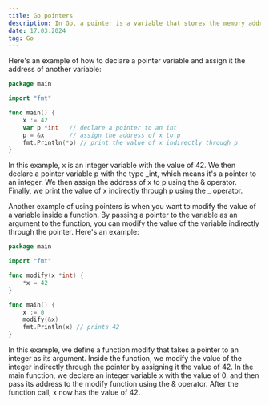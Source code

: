 ```yaml
---
title: Go pointers
description: In Go, a pointer is a variable that stores the memory address of another variable. When you have a pointer to a variable, you can indirectly access the value of the variable through the pointer.
date: 17.03.2024
tag: Go
---
```


Here's an example of how to declare a pointer variable and assign it the address of another variable:

```go
package main

import "fmt"

func main() {
    x := 42
    var p *int   // declare a pointer to an int
    p = &x       // assign the address of x to p
    fmt.Println(*p) // print the value of x indirectly through p
}
```

In this example, x is an integer variable with the value of 42. We then declare a pointer variable p with the type _int, which means it's a pointer to an integer. We then assign the address of x to p using the & operator. Finally, we print the value of x indirectly through p using the _ operator.

Another example of using pointers is when you want to modify the value of a variable inside a function. By passing a pointer to the variable as an argument to the function, you can modify the value of the variable indirectly through the pointer. Here's an example:

```go
package main

import "fmt"

func modify(x *int) {
    *x = 42
}

func main() {
    x := 0
    modify(&x)
    fmt.Println(x) // prints 42
}
```

In this example, we define a function modify that takes a pointer to an integer as its argument. Inside the function, we modify the value of the integer indirectly through the pointer by assigning it the value of 42. In the main function, we declare an integer variable x with the value of 0, and then pass its address to the modify function using the & operator. After the function call, x now has the value of 42.
